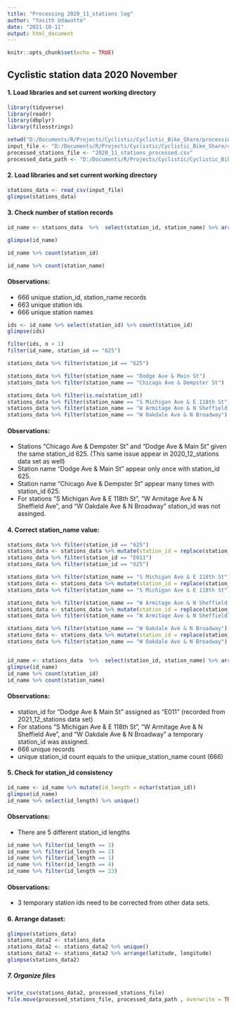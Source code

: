 ---
title: "Processing 2020_11_stations log"
author: "Yasith Udawatte"
date: "2021-10-11"
output: html_document
---

```{r setup, include=FALSE}
knitr::opts_chunk$set(echo = TRUE)
```

## Cyclistic station data 2020 November

#### 1. Load libraries and set current working directory
```{r cars}
library(tidyverse)
library(readr)
library(dbplyr)
library(filesstrings)

setwd("D:/Documents/R/Projects/Cyclistic/Cyclistic_Bike_Share/processing_data")
input_file <- "D:/Documents/R/Projects/Cyclistic/Cyclistic_Bike_Share/cleaning_data/cleaned_data/cleaned_station_data/2020_11_stations.csv"
processed_stations_file <- "2020_11_stations_processed.csv"
processed_data_path <- "D:/Documents/R/Projects/Cyclistic/Cyclistic_Bike_Share/processing_data/processed_data/processed_stations_data"
```

#### 2. Load libraries and set current working directory
```{r}
stations_data <- read_csv(input_file)
glimpse(stations_data)
```
#### 3. Check number of station records
```{r}
id_name <- stations_data  %>%  select(station_id, station_name) %>% arrange(station_id) %>% unique()

glimpse(id_name)

id_name %>% count(station_id)

id_name %>% count(station_name)
```
#### Observations:
* 666 unique station_id, station_name records
* 663 unique station ids
* 666 unique station names

```{r}
ids <- id_name %>% select(station_id) %>% count(station_id)
glimpse(ids)

filter(ids, n > 1)
filter(id_name, station_id == "625")

stations_data %>% filter(station_id == "625")

stations_data %>% filter(station_name == "Dodge Ave & Main St")
stations_data %>% filter(station_name == "Chicago Ave & Dempster St")

stations_data %>% filter(is.na(station_id))
stations_data %>% filter(station_name == "S Michigan Ave & E 118th St")
stations_data %>% filter(station_name == "W Armitage Ave & N Sheffield Ave")
stations_data %>% filter(station_name == "W Oakdale Ave & N Broadway")
```
#### Observations:
* Stations "Chicago Ave & Dempster St" and "Dodge Ave & Main St" given the same station_id 625. (This same issue appear in 2020_12_stations data set as well)
* Station name "Dodge Ave & Main St" appear only once with station_id 625.
* Station name "Chicago Ave & Dempster St" appear many times with station_id 625. 
* For stations "S Michigan Ave & E 118th St", "W Armitage Ave & N Sheffield Ave", and "W Oakdale Ave & N Broadway" station_id was not assinged.

#### 4. Correct station_name value:
```{r}
stations_data %>% filter(station_id == "625")
stations_data <- stations_data %>% mutate(station_id = replace(station_id, station_name == "Dodge Ave & Main St", "E011"))
stations_data %>% filter(station_id == "E011")
stations_data %>% filter(station_id == "625")

stations_data %>% filter(station_name == "S Michigan Ave & E 118th St")
stations_data <- stations_data %>% mutate(station_id = replace(station_id, station_name == "S Michigan Ave & E 118th St", "TEMPORY_STATION_ID_0001"))
stations_data %>% filter(station_name == "S Michigan Ave & E 118th St") 

stations_data %>% filter(station_name == "W Armitage Ave & N Sheffield Ave")
stations_data <- stations_data %>% mutate(station_id = replace(station_id, station_name == "W Armitage Ave & N Sheffield Ave", "TEMPORY_STATION_ID_0002"))
stations_data %>% filter(station_name == "W Armitage Ave & N Sheffield Ave")

stations_data %>% filter(station_name == "W Oakdale Ave & N Broadway")
stations_data <- stations_data %>% mutate(station_id = replace(station_id, station_name == "W Oakdale Ave & N Broadway", "TEMPORY_STATION_ID_0003"))
stations_data %>% filter(station_name == "W Oakdale Ave & N Broadway")


id_name <- stations_data  %>%  select(station_id, station_name) %>% arrange(station_id) %>% unique()
glimpse(id_name)
id_name %>% count(station_id)
id_name %>% count(station_name)
```
#### Observations:
* station_id for "Dodge Ave & Main St" assigned as "E011" (recorded from 2021_12_stations data set)
* For stations "S Michigan Ave & E 118th St", "W Armitage Ave & N Sheffield Ave", and "W Oakdale Ave & N Broadway" a temporary station_id was assigned.
* 666 unique records
* unique station_id count equals to the unique_station_name count (666)

#### 5. Check for station_id consistency
```{r}
id_name <- id_name %>% mutate(id_length = nchar(station_id))
glimpse(id_name)
id_name %>% select(id_length) %>% unique()
```
#### Observations:
* There are 5 different station_id lengths

```{r}
id_name %>% filter(id_length == 3)
id_name %>% filter(id_length == 2)
id_name %>% filter(id_length == 1)
id_name %>% filter(id_length == 4)
id_name %>% filter(id_length == 23)
```
#### Observations:
* 3 temporary station ids need to be corrected from other data sets.

#### 6. Arrange dataset:
```{r}
glimpse(stations_data)
stations_data2 <- stations_data
stations_data2 <- stations_data2 %>% unique()
stations_data2 <- stations_data2 %>% arrange(latitude, longitude)
glimpse(stations_data2)
```

##### 7. Organize files
```{r}
write_csv(stations_data2, processed_stations_file)
file.move(processed_stations_file, processed_data_path , overwrite = TRUE)
```


